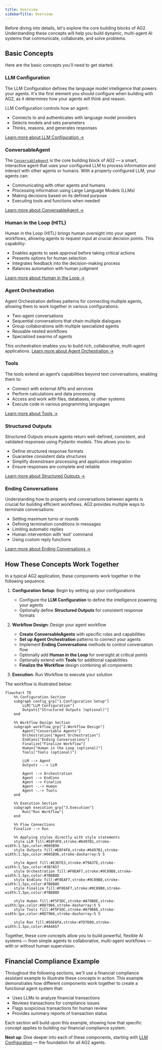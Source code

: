 ```yaml
---
title: Overview
sidebarTitle: Overview
---
```


Before diving into details, let's explore the core building blocks of AG2. Understanding these concepts will help you build dynamic, multi-agent AI systems that communicate, collaborate, and solve problems.

## Basic Concepts

Here are the basic concepts you'll need to get started.

### LLM Configuration

The LLM Configuration defines the language model intelligence that powers your agents. It's the first element you should configure when building with AG2, as it determines how your agents will think and reason.

LLM Configuration controls how an agent:

- Connects to and authenticates with language model providers
- Selects models and sets parameters
- Thinks, reasons, and generates responses

[Learn more about LLM Configuration →](../llm-configuration/llm-configuration)

### ConversableAgent

The [`ConversableAgent`](../../../api-reference/autogen/ConversableAgent) is the core building block of AG2 — a smart, interactive agent that uses your configured LLM to process information and interact with other agents or humans. With a properly configured LLM, your agents can:

- Communicating with other agents and humans
- Processing information using Large Language Models (LLMs)
- Making decisions based on its defined purpose
- Executing tools and functions when needed

[Learn more about ConversableAgent →](../conversable-agent)

### Human in the Loop (HITL)

Human in the Loop (HITL) brings human oversight into your agent workflows, allowing agents to request input at crucial decision points. This capability:

- Enables agents to seek approval before taking critical actions
- Presents options for human selection
- Integrates feedback into the decision-making process
- Balances automation with human judgment

[Learn more about Human in the Loop →](../human-in-the-loop)

### Agent Orchestration

Agent Orchestration defines patterns for connecting multiple agents, allowing them to work together in various configurations:

- Two-agent conversations
- Sequential conversations that chain multiple dialogues
- Group collaborations with multiple specialized agents
- Reusable nested workflows
- Specialized swarms of agents

This orchestration enables you to build rich, collaborative, multi-agent applications. [Learn more about Agent Orchestration →](../orchestration/orchestrations)

### Tools

The tools extend an agent’s capabilities beyond text conversations, enabling them to:

- Connect with external APIs and services
- Perform calculations and data processing
- Access and work with files, databases, or other systems
- Execute code in various programming languages

[Learn more about Tools →](../tools/basics)

### Structured Outputs

Structured Outputs ensure agents return well-defined, consistent, and validated responses using Pydantic models. This allows you to:

- Define structured response formats
- Guarantee consistent data structures
- Simplify downstream processing and application integration
- Ensure responses are complete and reliable

[Learn more about Structured Outputs →](../llm-configuration/structured-outputs)


### Ending Conversations
Understanding how to properly end conversations between agents is crucial for building efficient workflows. AG2 provides multiple ways to terminate conversations:

- Setting maximum turns or rounds
- Defining termination conditions in messages
- Limiting automatic replies
- Human intervention with 'exit' command
- Using custom reply functions

[Learn more about Ending Conversations →](../llm-configuration/structured-outputs)

## How These Concepts Work Together

In a typical AG2 application, these components work together in the following sequence:

1. **Configuration Setup**: Begin by setting up your configurations

    - Configure the **LLM Configuration** to define the intelligence powering your agents
    - Optionally define **Structured Outputs** for consistent response formats


2. **Workflow Design**: Design your agent workflow

    - **Create ConversableAgents** with specific roles and capabilities
    - **Set up Agent Orchestration** patterns to connect your agents
    - Implement **Ending Conversations** methods to control conversation flow
    - Optionally add **Human in the Loop** for oversight at critical points
    - Optionally extend with **Tools** for additional capabilities
    - **Finalize the Workflow** design combining all components


3. **Execution**: Run Workflow to execute your solution

The workflow is illustrated below:

``` mermaid
flowchart TD
    %% Configuration Section
    subgraph config_grp["1.Configuration Setup"]
        LLM["LLM Configuration"]
        Outputs["Structured Outputs (optional)"]
    end

    %% Workflow Design Section
    subgraph workflow_grp["2.Workflow Design"]
        Agent["Conversable Agents"]
        Orchestration["Agent Orchestration"]
        EndConv["Ending Conversations"]
        Finalize["Finalize Workflow"]
        Human["Human in the Loop (optional)"]
        Tools["Tools (optional)"]

        LLM --> Agent
        Outputs -.-> LLM

        Agent --> Orchestration
        Agent --> EndConv
        Agent --> Finalize
        Agent -.-> Human
        Agent -.-> Tools
    end

    %% Execution Section
    subgraph execution_grp["3.Execution"]
        Run["Run Workflow"]
    end

    %% Flow Connections
    Finalize --> Run

    %% Applying styles directly with style statements
    style LLM fill:#E8F4F8,stroke:#6497B1,stroke-width:1.5px,color:#005B96
    style Outputs fill:#E8F4F8,stroke:#6497B1,stroke-width:1.5px,color:#005B96,stroke-dasharray:5 5

    style Agent fill:#E3EFE3,stroke:#79A37E,stroke-width:1.5px,color:#3B7A57
    style Orchestration fill:#F0EAF7,stroke:#9C89B8,stroke-width:1.5px,color:#7B6B8D
    style EndConv fill:#F0EAF7,stroke:#9C89B8,stroke-width:1.5px,color:#7B6B8D
    style Finalize fill:#F0EAF7,stroke:#9C89B8,stroke-width:1.5px,color:#7B6B8D

    style Human fill:#F5F5DC,stroke:#A79B8E,stroke-width:1px,color:#8D7966,stroke-dasharray:5 5
    style Tools fill:#F5F5DC,stroke:#A79B8E,stroke-width:1px,color:#8D7966,stroke-dasharray:5 5

    style Run fill:#E6E6FA,stroke:#7D7D89,stroke-width:1.5px,color:#4A4A57
```

Together, these core concepts allow you to build powerful, flexible AI systems — from simple agents to collaborative, multi-agent workflows — with or without human supervision.

## Financial Compliance Example

Throughout the following sections, we'll use a financial compliance assistant example to illustrate these concepts in action. This example demonstrates how different components work together to create a functional agent system that:

- Uses LLMs to analyze financial transactions
- Reviews transactions for compliance issues
- Flags suspicious transactions for human review
- Provides summary reports of transaction status

Each section will build upon this example, showing how that specific concept applies to building our financial compliance system.

**Next up**: Dive deeper into each of these components, starting with [LLM Configuration](/docs/user-guide/basic-concepts/llm-configuration/llm-configuration) — the foundation for all AG2 agents.
